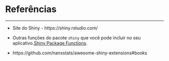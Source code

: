# **Referências**

---

* Site do Shiny - https://shiny.rstudio.com/

* Outras funções do pacote `shiny` que você pode incluir no seu aplicativo.[Shiny Package Functions](https://shiny.rstudio.com/reference/shiny/1.0.5/).

* https://github.com/nanxstats/awesome-shiny-extensions#books